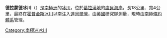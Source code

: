{{coord|66|40|S|65|43|W|source:GNIS|display=title}}

'''德拉蒙德冰川'''（{{lang-en|Drummond Glacier}}）是[[南極洲|南極洲]]的[[冰川|冰川]]，位於[[葛拉漢地|葛拉漢地]]的[[盧貝海岸|盧貝海岸]]，長18公里、寬4公里，最終在[[霍普金斯冰川|霍普金斯冰川]]以南注入[[達貝爾灣|達貝爾灣]]，由[[英國|英國]]研究隊測量，現時由[[南極條約體系|南極條約體系]]管理。

{{DEFAULTSORT:Drummond Glacier}}
[[Category:南極洲冰川|Category:南極洲冰川]]


{{LoubetCoast-geo-stub}}